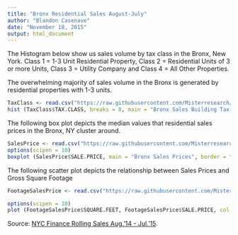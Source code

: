 ```yaml
---
title: "Bronx Residential Sales August-July"
author: "Blandon Casenave"
date: "November 18, 2015"
output: html_document
---
```

The Histogram below show us sales volume by tax class in the Bronx, New York. Class 1 = 1-3 Unit Residential Property, Class 2 = Residential Units of 3 or more Units, Class 3 = Utility Company and Class 4 = All Other Properties.

The overwhelming majority of sales volume in the Bronx is generated by residential properties with 1-3 units. 

```r
TaxClass <- read.csv("https://raw.githubusercontent.com/Misterresearch/CUNY-Projects/1cff0b7218c3138cc5867de2b453191c2b12a605/TaxClass.csv")
hist (TaxClass$TAX.CLASS, breaks = 8, main = "Bronx Sales Building Tax Class", xlab = "Class No.", border = "blue", col = "grey")
```

The following box plot depicts the median values that residential sales prices in the Bronx, NY cluster around.

```r
SalesPrice <- read.csv("https://raw.githubusercontent.com/Misterresearch/CUNY-Projects/1cff0b7218c3138cc5867de2b453191c2b12a605/SalesPrice.csv")
options(scipen = 10)
boxplot (SalesPrice$SALE.PRICE, main = "Bronx Sales Prices", border = "blue", ylim = c(0,40000000))
```

The following scatter plot depicts the relationship between Sales Prices and Gross Square Footage

```r
FootageSalesPrice <- read.csv("https://raw.githubusercontent.com/Misterresearch/CUNY-Projects/1cff0b7218c3138cc5867de2b453191c2b12a605/FootageSalesPrice.csv")

options(scipen = 10)
plot (FootageSalesPrice$SQUARE.FEET, FootageSalesPrice$SALE.PRICE, col = "red", xlab = "Gross Sq. Feet", ylab = "Sales Price", ylim = c(0,40000000), xlim = c(0,400000))
```

Source: <a href=http://www1.nyc.gov/site/finance/taxes/property-rolling-sales-data.page?>NYC Finance Rolling Sales Aug.'14 - Jul.'15</a>.  